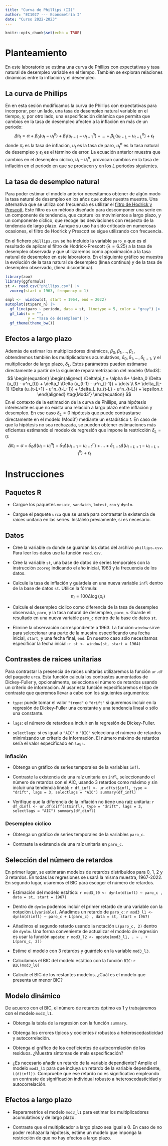 ```yaml
---
title: "Curva de Phillips (II)"
author: "EC1027 --- Econometría I"
date: "Curso 2022-2023"
---
```


```r
knitr::opts_chunk$set(echo = TRUE)
```

# Planteamiento

En este laboratorio se estima una curva de Phillips con expectativas y tasa natural de desempleo variable en el tiempo. También se exploran relaciones dinámicas entre la inflación y el desempleo.

## La curva de Phillips 

En en esta sesión modificamos la curva de Phillips con expectativas para incorporar, por un lado, una tasa de desempleo natural variable en el tiempo, y, por otro lado, una especificación dinámica que permita que cambios en la tasa de desempleo afecten a la inflación en más de un periodo:
$$
\Delta\pi_t = \alpha + 
\beta_0 (u_{t} - u^n_{t}) + 
\beta_1 (u_{t-1} - u^n_{t-1}) +
\dots +
\beta_L (u_{t-L} - u^n_{t-L}) + 
\epsilon_t 
\tag{Mod3}
$$
donde $\pi_t$ es la tasa de inflación, $u_t$ es la tasa de paro, $u^n_t$ es la tasa natural de desempleo y $\epsilon_t$ es el término de error. La ecuación anterior muestra que cambios en el desempleo cíclico, $u_t - u^n_t$, provocan cambios en la tasa de inflación en el periodo en que se producen y en los $L$ periodos siguientes.



## La tasa de desempleo natural

Para poder estimar el modelo anterior necesitamos obtener de algún modo la tasa natural de desempleo en los años que cubre nuestra muestra. Una alternativa que se utiliza con frecuencia es utilizar el [filtro de Hodrick y Prescott](https://es.wikipedia.org/wiki/Filtro_de_Hodrick-Prescott). Este filtro es un método diseñado para descomponer una serie en un componente de tendencia, que capture los movimientos a largo plazo, y un componente cíclico, que recoge las desviaciones con respecto de la tendencia de largo plazo. Aunque su uso ha sido criticado en numerosas ocasiones, el filtro de Hodrick y Prescott se sigue utilizando con frecuencia. 

En el fichero `phillips.csv` se ha incluido la variable `paro_n` que es el resultado de aplicar el filtro de Hodrick-Prescott ($\lambda = 6.25$) a la tasa de desempleo observada y que utilizaremos como aproximación a la tasa natural de desempleo en este laboratorio. En el siguiente gráfico se muestra la evolución de la tasa natural de desempleo (línea continua) y de la tasa de desempleo observado, (línea discontinua).

```r
library(zoo)
library(ggformula)
st <- read.csv("phillips.csv") |> 
  zooreg(start = 1963, frequency = 1)

smpl <-  window(st, start = 1964, end = 2022)
autoplot(st$paro_n) |> 
  gf_line(paro ~ periodo, data = st, linetype = 5, color = "gray") |> 
  gf_labs(x = "", 
          y = "Tasa de desempleo") |>
  gf_theme(theme_bw())
```


## Efectos a largo plazo

Además de estimar los multiplicadores dinámicos, $\beta_0, \beta_1, \dots, \beta_L$, obtendremos también los multiplicadores acumulativos, $\delta_0, \delta_1, \dots, \delta_{L-1}$, y el multiplicador de largo plazo, $\delta_L$. Estos parámetros pueden estimarse directamente a partir de la siguiente reparametrización del modelo $(\mathrm{Mod3})$:
$$
\begin{equation}
\begin{aligned}
\Delta\pi_t = \alpha &+ 
\delta_0 \Delta (u_{t} - u^n_{t}) + 
\delta_1 \Delta (u_{t-1} - u^n_{t-1}) +
\dots \\ &+
\delta_{L-1} \Delta (u_{t-L+1} - u^n_{t-L+1}) +
\delta_L (u_{t-L} - u^n_{t-L}) + 
\epsilon_t 
\end{aligned}
\tag{Mod3'}
\end{equation}
$$
En el contexto de la estimación de la curva de Phillips, una hipótesis interesante es que no exista una relación a largo plazo entre inflación y desempleo. En ese caso $\delta_L = 0$ hipótesis que puede contrastarse directamente en el modelo $(\mathrm{Mod3}')$ mediante un estadístico $t$. En caso de que la hipótesis no sea rechazada, se pueden obtener estimaciones más eficientes estimando el modelo de regresión que impone la restricción $\delta_L = 0$:
$$
\Delta\pi_t = \alpha + 
\delta_0 \Delta (u_{t} - u^n_{t}) + 
\delta_1 \Delta (u_{t-1} - u^n_{t-1}) +
\dots +
\delta_{L-1} \Delta (u_{t-L+1} - u^n_{t-L+1}) +
\epsilon_t 
\tag{Mod4}
$$

# Instrucciones

## Paquetes R

- Cargue los paquetes `mosaic`, `sandwich`, `lmtest`, `zoo` y `dynlm`.

- Cargue el paquete `urca` que se usará para contrastar la existencia de raíces unitaria en las series. Instálelo previamente, si es necesario.


## Datos

- Cree la variable `db` donde se guardan los datos del archivo `phillips.csv`. Para leer los datos use la función `read.csv`.

- Cree la variable `st`, una base de datos de series temporales con la instrucción `zooreg` indicando el año inicial, 1963 y la frecuencia de los datos.

- Calcule la tasa de inflación y guárdela en una nueva variable `infl` dentro de la base de datos `st`. Utilice la fórmula:
$$
  \pi_t = 100 \Delta \log(p_t)
$$
- Calcule el desempleo cíclico como diferencia de la tasa de desempleo observada, `paro`, y la tasa natural de desempleo, `paro_n`. Guarde el resultado en una nueva variable `paro_c` dentro de la base de datos `st`. 

- Elimine la observación correspondiente a 1963. La función `window` sirve para seleccionar una parte de la muestra especificando una fecha inicial, `start`, y una fecha final, `end`. En nuestro caso sólo necesitamos especificar la fecha inicial: 
    ```r
st <- window(st, start = 1964)
    ```

## Contrastes de raíces unitarias

Para contrastar la presencia de raíces unitarias utilizaremos la función `ur.df` del paquete `urca`. Esta función calcula los contrastes aumentados de Dickey-Fuller y, opcionalmente, selecciona el número de retardos usando un criterio de información. Al usar esta función especificaremos el tipo de contraste que queremos llevar a cabo con los siguientes argumentos:

- `type`: puede tomar el valor `"trend"` o `"drift"` si queremos incluir en la regresión de Dickey-Fuller una constante y una tendencia lineal o sólo una constante.

- `lags`: el número de retardos a incluir en la regresión de Dickey-Fuller.

- `selectlags`: si es igual a `"AIC"` o `"BIC"` selecciona el número de retardos minimizando un criterio de información. El número máximo de retardos sería el valor especificado en `lags`.


### Inflación

- Obtenga un gráfico de series temporales de la variables `infl`.

- Contraste la existencia de una raíz unitaria en `infl`, seleccionando el número de retardos con el AIC, usando 3 retardos como máximo y sin incluir una tendencia lineal:
    ```r
df_infl <- ur.df(st$infl, type = "drift", lags = 3, selectlags = "AIC")
summary(df_infl)
    ```
- Verifique que la diferencia de la inflación no tiene una raíz unitaria:
    ```r
df_dinfl <- ur.df(diff(st$infl), type = "drift", lags = 3, selectlags = "AIC")
summary(df_dinfl)
    ```

### Desempleo cíclico

- Obtenga un gráfico de series temporales de la variables `paro_c`.

- Contraste la existencia de una raíz unitaria en `paro_c`. 

## Selección del número de retardos

En primer lugar, se estimarán modelos de retardos distribuidos para 0, 1, 2 y 3 retardos. En todas las regresiones se usará la misma muestra, 1967-2022. En segundo lugar, usaremos el BIC para escoger el número de retardos.

- Estimación del modelo estático:
    ```r
mod3_l0 <- dynlm(d(infl) ~ paro_c , data = st, start = 1967)
    ```

- Dentro de `dynlm` podemos incluir el primer retardo de una variable con la notación `L(variable)`. Añadimos un retardo de `paro_c`:
    ```r
mod3_l1 <- dynlm(d(infl) ~ paro_c + L(paro_c) , data = st, start = 1967)
    ```

- Añadimos el segundo retardo usando la notación `L(paro_c, 2)` dentro de `dynlm`. Una forma conveniente de actualizar el modelo de regresión es usar la función `update`:
    ```r
mod3_l2 <- update(mod3_l1, . ~ . + L(paro_c, 2))
    ```

- Estime el modelo con 3 retardos y guárdelo en la variable `mod3_l3`.

- Calculamos el BIC del modelo estático con la función `BIC`:
    ```r
BIC(mod3_l0)
    ```

- Calcule el BIC de los restantes modelos. ¿Cuál es el modelo que presenta un menor BIC?


## Modelo dinámico

De acuerco con el BIC, el número de retardos óptimo es 1 y trabajaremos con el modelo `mod3_l1`.

- Obtenga la tabla de la regresión con la función `summary`.

- Obtenga los errores típicos y cocientes $t$ robustos a heteroscedasticidad y autocorrelación.

- Obtenga el gráfico de los coeficientes de autocorrelación de los residuos. ¿Muestra síntomas de mala especificación?

- ¿Es necesario añadir un retardo de la variable dependiente? Amplíe el modelo `mod3_l1` para que incluya un retardo de la variable dependiente, `L(d(infl))`. Compruebe que ese retardo no es significativo empleando un contraste de significación individual robusto a heteroscedasticidad y autocorrelación.


## Efectos a largo plazo

- Reparametrice el modelo `mod3_l1` para estimar los multiplicadores acumulativos y de largo plazo.

- Contraste que el multiplicador a largo plazo sea igual a 0. En caso de no poder rechazar la hipótesis, estime un modelo que imponga la restricción de que no hay efectos a largo plazo.


